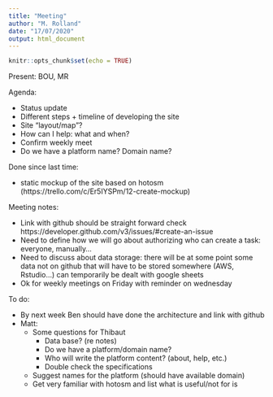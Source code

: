 ```yaml
---
title: "Meeting"
author: "M. Rolland"
date: "17/07/2020"
output: html_document
---
```


```r
knitr::opts_chunk$set(echo = TRUE)
```

Present: BOU, MR

Agenda:
  
* Status update
* Different steps + timeline of developing the site
* Site "layout/map"?
* How can I help: what and when?
* Confirm weekly meet
* Do we have a platform name? Domain name?

Done since last time:

* static mockup of the site based on hotosm (https://trello.com/c/Er5IYSPm/12-create-mockup)

Meeting notes:

* Link with github should be straight forward check https://developer.github.com/v3/issues/#create-an-issue  
* Need to define how we will go about authorizing who can create a task: everyone, manually... 
* Need to discuss about data storage: there will be at some point some data not on github that will have to be stored somewhere (AWS, Rstudio...) can temporarily be dealt with google sheets
* Ok for weekly meetings on Friday with reminder on wednesday

To do:

* By next week Ben should have done the architecture and link with github
* Matt: 
  * Some questions for Thibaut
    * Data base? (re notes)
    * Do we have a platform/domain name?
    * Who will write the platform content? (about, help, etc.)
    * Double check the specifications
  * Suggest names for the platform (should have available domain)
  * Get very familiar with hotosm and list what is useful/not for is
